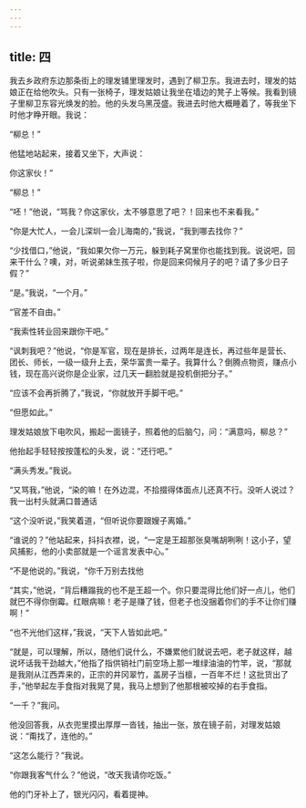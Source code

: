 ```yaml
---
---
---
```

title: 四
---





我去乡政府东边那条街上的理发铺里理发时，遇到了柳卫东。我进去时，理发的姑娘正在给他吹头。只有一张椅子，理发姑娘让我坐在墙边的凳子上等候。我看到镜子里柳卫东容光焕发的脸。他的头发乌黑茂盛。我进去时他大概睡着了，等我坐下时他才睁开眼。我说：

“柳总！”

他猛地站起来，接着又坐下，大声说：

你这家伙！”

“柳总！”

“呸！”他说，“骂我？你这家伙，太不够意思了吧？！回来也不来看我。”

“你是大忙人，一会儿深圳一会儿海南的，”我说，“我到哪去找你？”

“少找借口，”他说，“我如果欠你一万元，躲到耗子窝里你也能找到我。说说吧，回来干什么？噢，对，听说弟妹生孩子啦，你是回来伺候月子的吧？请了多少日子假？”

“是。”我说，“一个月。”

“官差不自由。”

“我索性转业回来跟你干吧。”

“讽刺我吧？”他说，“你是军官，现在是排长，过两年是连长，再过些年是营长、团长、师长，一级一级升上去，荣华富贵一辈子。我算什么？倒腾点物资，赚点小钱，现在高兴说你是企业家，过几天一翻脸就是投机倒把分子。”

“应该不会再折腾了，”我说，“你就放开手脚干吧。”

“但愿如此。”

理发姑娘放下电吹风，搬起一面镜子，照着他的后脑勺，问：“满意吗，柳总？”

他抬起手轻轻按按蓬松的头发，说：“还行吧。”

“满头秀发。”我说。

“又骂我，”他说，“染的嘛！在外边混，不拾掇得体面点儿还真不行。没听人说过？我一出村头就满口普通话

“这个没听说，”我笑着道，“但听说你要跟嫂子离婚。”

“谁说的？”他站起来，抖抖衣襟，说，“一定是王超那张臭嘴胡咧咧！这小子，望风捕影，他的小卖部就是一个谣言发表中心。”

“不是他说的。”我说，“你千万别去找他

“其实，”他说，“背后糟蹋我的也不是王超一个。你只要混得比他们好一点儿，他们就巴不得你倒霉。红眼病嘛！老子是赚了钱，但老子也没捆着你们的手不让你们赚啊！”

“也不光他们这样，”我说，“天下人皆如此吧。”

“就是，可以理解，所以，随他们说什么，不嫌累他们就说去吧，老子就这样，越说坏话我干劲越大，”他指了指供销社门前空场上那一堆绿油油的竹竿，说，“那就是我刚从江西弄来的，正宗的井冈翠竹，盖房子当檩，一百年不烂！这批货出了手，”他举起左手食指对我晃了晃，我马上想到了他那根被咬掉的右手食指。

“一千？”我问。

他没回答我，从衣兜里摸出厚厚一沓钱，抽出一张，放在镜子前，对理发姑娘说：“甭找了，连他的。”

“这怎么能行？”我说。

“你跟我客气什么？”他说，“改天我请你吃饭。”

他的门牙补上了，银光闪闪，看着提神。